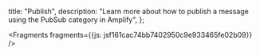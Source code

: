   title: "Publish",
  description: "Learn more about how to publish a message using the PubSub category in Amplify",
};






<Fragments fragments={{js: jsf161cac74bb7402950c9e933465fe02b09}} />
